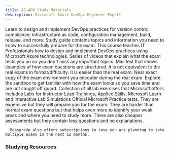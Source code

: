 ```yaml
---
title: AZ-400 Study Materials
description: Microsoft Azure DevOps Engineer Expert
---
```


<Card title="Get Started" icon="star"> 
  <LinkCard title="Exam AZ-400: Microsoft Azure DevOps Engineer Expert" href="https://learn.microsoft.com/credentials/certifications/devops-engineer/?WT.mc_id=studentamb_165290" target="_blank"/>
      Learn to design and implement DevOps practices for version control, compliance, infrastructure as code, configuration management, build, release, and more.
  <LinkCard title="AZ-400 Study Guide" href="https://learn.microsoft.com/credentials/certifications/resources/study-guides/az-400?WT.mc_id=studentamb_165290" target="_blank"/>
      Study guide contains topics and information you need to know to successfully prepare for the exam.
  <LinkCard title="Microsoft Learn" href="https://learn.microsoft.com/certifications/exams/az-400?WT.mc_id=studentamb_165290" target="_blank"/>
      This course teaches IT Professionals how to design and implement DevOps practices using Microsoft Azure technologies.
  <LinkCard title="Readiness Zone" href="https://learn.microsoft.com/en-us/shows/exam-readiness-zone/preparing-for-az-400-configure-processes-and-communications-1-of-5?WT.mc_id=studentamb_165290" target="_blank"/>
      Series of videos that explain what the exam tests you on so you don't miss any important topics.
  <LinkCard title="Practice Assessment" href="https://learn.microsoft.com/certifications/exams/az-400/practice/assessment?assessment-type=practice&assessmentId=56&WT.mc_id=studentamb_165290" target="_blank"/>
      Mini test that shows examples of how exam questions are structured. It is not equivalent to the real exams in format/difficulty. It is easier than the real exam.
  <LinkCard title="Exam Sandbox" href="https://aka.ms/examdemo" target="_blank"/>
      Near exact copy of the exam environment you encouter during the real exam. Explore the sandbox to get familiar with how the exam looks so you save time and are not caught off guard. 
  <LinkCard title="GitHub Labs" href="https://aka.ms/az400labs" target="_blank"/>
      Collection of all lab exercises that Microsoft offers. Includes Labs for Instructor Lead Trainings, Applied Skills, Microsoft Learn and Interactive Lab Simulations
</Card>

<Card title="MeasureUp Practice Tests" icon="open-book"> 
<CardGrid>
  <LinkCard title="MeasureUp Assessment" href="https://www.measureup.com/assessment-az-400-designing-and-implementing-microsoft-devops-solutions.html#u44" target="_blank"/>
  <LinkCard title="MeasureUp Practice Test" href="https://www.measureup.com/microsoft-practice-test-az-400-designing-and-implementing-microsoft-devops-solutions.html#u44" target="_blank"/>
</CardGrid>
  <LinkCard title="MeasureUp Subscriptions" href="https://www.measureup.com/subscription-plans-for-individuals#u44" target="_blank"/>
      Official Microsoft Practice tests. They are expensive but they will prepare you for the exam. They are harder than normal exam questions but that helps 
      even more to identify your weak areas and where you need to study more. There are also cheaper assessments but they contain less questions and no explanations.

      MeasureUp also offers subscriptions in case you are planning to take multiple exams in the next 12 months. 
</Card>

### Studying Resources

<Tabs>

  <TabItem label="Text">
  <CardGrid>
    <LinkCard title="Microsoft Learn" href="https://learn.microsoft.com/certifications/exams/az-400?WT.mc_id=studentamb_165290" target="_blank"/>
  </CardGrid>
  </TabItem>

  <TabItem label="Videos">
  <CardGrid>
    <LinkCard title="On Demand Instructor-led Training Series" href="https://learn.microsoft.com/en-us/shows/on-demand-instructor-led-training-series/?terms=AZ-400&WT.mc_id=studentamb_165290" target="_blank"/>
    <LinkCard title="AGuideToCloud Course" href="https://www.youtube.com/playlist?list=PLhLKc18P9YOCIHOQZ1p1QyF6fKKcz6RJk" target="_blank"/>
    <LinkCard title="John Savill's DevOps Master Class" href="https://www.youtube.com/playlist?list=PLlVtbbG169nFr8RzQ4GIxUEznpNR53ERq" target="_blank"/>
    <LinkCard title="Microsoft Virtual Training Day - DevOps with GitHub" href="https://events.microsoft.com/en-us/allevents/?language=English&clientTimeZone=1&search=Microsoft%20Azure%20Virtual%20Training%20Day:%20DevOps%20with%20GitHub" target="_blank"/>
    <LinkCard title="Microsoft Enterprise Skills Initiative Intructor-led course" href="https://esi.microsoft.com/Search?q=AZ-400&avail=Available&learningoption=Advanced+Role+Based" target="_blank"/>
  </CardGrid>
  </TabItem>

  <TabItem label="Paid">
  <CardGrid>
    <LinkCard title="Pluralsight Course" href="https://www.pluralsight.com/cloud-guru/courses/az-400-designing-and-implementing-microsoft-devops-solutions" target="_blank"/>
    <LinkCard title="James Lee Course" href="https://learn.cloudlee.io/p/microsoft-devops-engineer-az-400" target="_blank"/>
  </CardGrid>
  </TabItem>

  <TabItem label="Tests">
  <CardGrid>
    <LinkCard title="Microsoft Learn Practice Assessment" href="https://learn.microsoft.com/certifications/exams/az-400/practice/assessment?assessment-type=practice&assessmentId=56&WT.mc_id=studentamb_165290" target="_blank"/>
    <LinkCard title="MeasureUp Assessment" href="https://www.measureup.com/assessment-az-400-designing-and-implementing-microsoft-devops-solutions.html#u44" target="_blank"/>
    <LinkCard title="MeasureUp Practice Tests" href="https://www.measureup.com/microsoft-practice-test-az-400-designing-and-implementing-microsoft-devops-solutions.html#u44" target="_blank"/>
  </CardGrid>
  </TabItem>

  <TabItem label="Misc">
  <CardGrid>
    <LinkCard title="Microsoft Azure Free Account" href="https://azure.microsoft.com/en-us/offers/ms-azr-0044p?WT.mc_id=studentamb_165290" target="_blank"/> 
  </CardGrid>
  </TabItem>
</Tabs>
